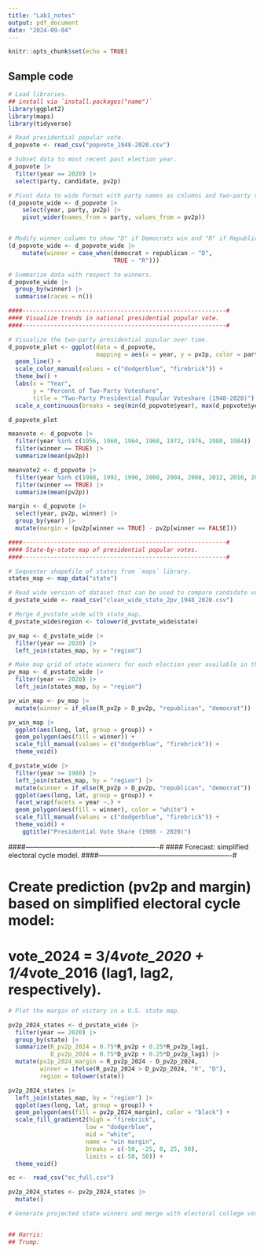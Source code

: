 ```yaml
---
title: "Lab1_notes"
output: pdf_document
date: "2024-09-04"
---
```


```r
knitr::opts_chunk$set(echo = TRUE)
```

## Sample code

```r
# Load libraries.
## install via `install.packages("name")`
library(ggplot2)
library(maps)
library(tidyverse)

# Read presidential popular vote. 
d_popvote <- read_csv("popvote_1948-2020.csv")

# Subset data to most recent past election year. 
d_popvote |> 
  filter(year == 2020) |> 
  select(party, candidate, pv2p)

# Pivot data to wide format with party names as columns and two-party vote share as values.
(d_popvote_wide <- d_popvote |>
    select(year, party, pv2p) |>
    pivot_wider(names_from = party, values_from = pv2p))


# Modify winner column to show "D" if Democrats win and "R" if Republicans win. 
(d_popvote_wide <- d_popvote_wide |> 
    mutate(winner = case_when(democrat > republican ~ "D",
                              TRUE ~ "R")))

# Summarize data with respect to winners. 
d_popvote_wide |> 
  group_by(winner) |>
  summarise(races = n())

####----------------------------------------------------------#
#### Visualize trends in national presidential popular vote. 
####----------------------------------------------------------#

# Visualize the two-party presidential popular over time. 
d_popvote_plot <- ggplot(data = d_popvote,
                         mapping = aes(x = year, y = pv2p, color = party)) + 
  geom_line() +
  scale_color_manual(values = c("dodgerblue", "firebrick")) +
  theme_bw() +
  labs(x = "Year",
       y = "Percent of Two-Party Voteshare",
       title = "Two-Party Presidential Popular Voteshare (1948-2020)") +
  scale_x_continuous(breaks = seq(min(d_popvote$year), max(d_popvote$year), by = 4))

d_popvote_plot

meanvote <- d_popvote |>
  filter(year %in% c(1956, 1960, 1964, 1968, 1972, 1976, 1980, 1984)) |>
  filter(winner == TRUE) |>
  summarize(mean(pv2p))

meanvote2 <- d_popvote |>
  filter(year %in% c(1988, 1992, 1996, 2000, 2004, 2008, 2012, 2016, 2020)) |>
  filter(winner == TRUE) |>
  summarize(mean(pv2p))

margin <- d_popvote |>
  select(year, pv2p, winner) |>
  group_by(year) |>
  mutate(margin = (pv2p[winner == TRUE] - pv2p[winner == FALSE]))

####----------------------------------------------------------#
#### State-by-state map of presidential popular votes.
####----------------------------------------------------------#

# Sequester shapefile of states from `maps` library.
states_map <- map_data("state")

# Read wide version of dataset that can be used to compare candidate votes with one another. 
d_pvstate_wide <- read_csv("clean_wide_state_2pv_1948_2020.csv")

# Merge d_pvstate_wide with state_map.
d_pvstate_wide$region <- tolower(d_pvstate_wide$state)

pv_map <- d_pvstate_wide |>
  filter(year == 2020) |>
  left_join(states_map, by = "region")
```
```r
# Make map grid of state winners for each election year available in the dataset.
pv_map <- d_pvstate_wide |>
  filter(year == 2020) |>
  left_join(states_map, by = "region")

pv_win_map <- pv_map |>
  mutate(winner = if_else(R_pv2p > D_pv2p, "republican", "democrat"))

pv_win_map |>
  ggplot(aes(long, lat, group = group)) +
  geom_polygon(aes(fill = winner)) +
  scale_fill_manual(values = c("dodgerblue", "firebrick")) +
  theme_void()

d_pvstate_wide |>
  filter(year >= 1980) |>
  left_join(states_map, by = "region") |>
  mutate(winner = if_else(R_pv2p > D_pv2p, "republican", "democrat")) |>
  ggplot(aes(long, lat, group = group)) +
  facet_wrap(facets = year ~.) +
  geom_polygon(aes(fill = winner), color = "white") +
  scale_fill_manual(values = c("dodgerblue", "firebrick")) +
  theme_void() +
    ggtitle("Presidential Vote Share (1980 - 2020)")


```

####----------------------------------------------------------#
#### Forecast: simplified electoral cycle model. 
####----------------------------------------------------------#

# Create prediction (pv2p and margin) based on simplified electoral cycle model: 
# vote_2024 = 3/4*vote_2020 + 1/4*vote_2016 (lag1, lag2, respectively). 

```r
# Plot the margin of victory in a U.S. state map.

pv2p_2024_states <- d_pvstate_wide |>
  filter(year == 2020) |>
  group_by(state) |>
  summarize(R_pv2p_2024 = 0.75*R_pv2p + 0.25*R_pv2p_lag1,
            D_pv2p_2024 = 0.75*D_pv2p + 0.25*D_pv2p_lag1) |>
  mutate(pv2p_2024_margin = R_pv2p_2024 - D_pv2p_2024,
         winner = ifelse(R_pv2p_2024 > D_pv2p_2024, "R", "D"),
         region = tolower(state))

pv2p_2024_states |>
  left_join(states_map, by = "region") |>
  ggplot(aes(long, lat, group = group)) +
  geom_polygon(aes(fill = pv2p_2024_margin), color = "black") +
  scale_fill_gradient2(high = "firebrick",
                      low = "dodgerblue",
                      mid = "white",
                      name = "win margin",
                      breaks = c(-50, -25, 0, 25, 50),
                      limits = c(-50, 50)) +
  theme_void()

ec <-  read_csv("ec_full.csv")

pv2p_2024_states <- pv2p_2024_states |>
  mutate()

# Generate projected state winners and merge with electoral college votes to make summary of electoral college vote distributions. 


## Harris: 
## Trump: 
```